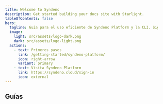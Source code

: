 ```yaml
---
title: Welcome to Syndeno
description: Get started building your docs site with Starlight.
tableOfContents: false
hero:
  tagline: Guía para el uso eficiente de Syndeno Platform y la CLI. Siga los pasos a continuación para comenzar. 🚀
  image:
    light: src/assets/logo-dark.png
    dark: src/assets/logo-light.png
  actions:
    - text: Primeros pasos
      link: /getting-started/syndeno-platform/
      icon: right-arrow
      variant: primary
    - text: Visita Syndeno Platform
      link: https://syndeno.cloud/sign-in
      icon: external
---
```



## Guías

<CardGrid stagger> 
  <LinkCard
    title="Desplegar una aplicación"
    href="how-to/pasos-para-levantar-app/crear-proyecto"
  />
  
  <LinkCard
  title="Visualizar Logs"
  href="how-to/visualizar-logs/pod-unico-contenedor"
  />

  <LinkCard
  title="Acceder a la Shell"
  href="how-to/shell-de-un-contenedor/pod-con-un-contenedor"
  />

  <LinkCard
  title="Crear Pipeline"
  href="how-to/pasos-para-levantar-app/conf-pipeline"
  />
</CardGrid>
